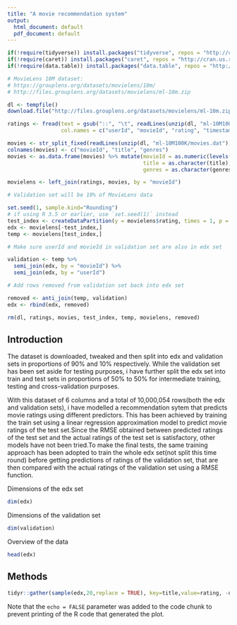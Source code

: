 ```yaml
---
title: "A movie recommendation system"
output:
  html_document: default
  pdf_document: default
---
```

```r
if(!require(tidyverse)) install.packages("tidyverse", repos = "http://cran.us.r-project.org")
if(!require(caret)) install.packages("caret", repos = "http://cran.us.r-project.org")
if(!require(data.table)) install.packages("data.table", repos = "http://cran.us.r-project.org")

# MovieLens 10M dataset:
# https://grouplens.org/datasets/movielens/10m/
# http://files.grouplens.org/datasets/movielens/ml-10m.zip

dl <- tempfile()
download.file("http://files.grouplens.org/datasets/movielens/ml-10m.zip", dl)

ratings <- fread(text = gsub("::", "\t", readLines(unzip(dl, "ml-10M100K/ratings.dat"))),
                 col.names = c("userId", "movieId", "rating", "timestamp"))

movies <- str_split_fixed(readLines(unzip(dl, "ml-10M100K/movies.dat")), "\\::", 3)
colnames(movies) <- c("movieId", "title", "genres")
movies <- as.data.frame(movies) %>% mutate(movieId = as.numeric(levels(movieId))[movieId],
                                           title = as.character(title),
                                           genres = as.character(genres))

movielens <- left_join(ratings, movies, by = "movieId")

# Validation set will be 10% of MovieLens data

set.seed(1, sample.kind="Rounding")
# if using R 3.5 or earlier, use `set.seed(1)` instead
test_index <- createDataPartition(y = movielens$rating, times = 1, p = 0.1, list = FALSE)
edx <- movielens[-test_index,]
temp <- movielens[test_index,]

# Make sure userId and movieId in validation set are also in edx set

validation <- temp %>% 
  semi_join(edx, by = "movieId") %>%
  semi_join(edx, by = "userId")

# Add rows removed from validation set back into edx set

removed <- anti_join(temp, validation)
edx <- rbind(edx, removed)

rm(dl, ratings, movies, test_index, temp, movielens, removed)
```

## Introduction

The dataset is downloaded, tweaked and then split into edx and validation sets in proportions of 90% and 10% respectively. While the validation set has been set aside for testing purposes, i have further split the edx set into train and test sets in proportions of 50% to 50% for intermediate  training, testing and cross-validation purposes. 

With this dataset of 6 columns and a total of 10,000,054 rows(both the edx and validation sets), i have modelled a recommendation sytem that predicts movie ratings using different predictors. This has been achieved by training the train set using a linear regression approximation model to predict movie ratings of the test set.Since the RMSE obtained between predicted ratings of the test set and the actual ratings of the test set is satisfactory, other models have not been   tried.To make the final tests, the same training approach has been adopted to train the whole edx set(not split this time round) before getting predictions of ratings of the validation set, that are then compared with the actual ratings of the validation set using a RMSE function. 

Dimensions of the edx set
```r
dim(edx)
```
Dimensions of the validation set
```r
dim(validation)
```

Overview of the data
```r
head(edx)
```

## Methods


```r

tidyr::gather(sample(edx,20,replace = TRUE), key=title,value=rating, -userId)
```


Note that the `echo = FALSE` parameter was added to the code chunk to prevent printing of the R code that generated the plot.
